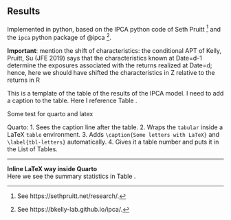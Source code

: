 ## Results

Implemented in python, based on the IPCA python code of Seth Pruitt ^[See https://sethpruitt.net/research/.] and the `ipca` python package of @ipca ^[See https://bkelly-lab.github.io/ipca/.].

**Important**: mention the shift of characteristics:  the conditional APT of
        Kelly, Pruitt, Su (JFE 2019) says that the characteristics known at Date=d-1 determine the exposures associated
        with the returns realized at Date=d; hence, here we should have shifted the characteristics in Z relative to
        the returns in R


This is a template of the table of the results of the IPCA model. I need to add a caption to the table. Here I reference Table \ref{tbl-ipca_results}.



```{=latex}
\begin{table}
\centering
\small
%\fontsize{9.0pt}{10.8pt}\selectfont
\caption[Results of IPCA regression]%
{%
\textbf{Results of IPCA regression.}
Model Performance. Panel A and B report total and predictive $R^2$ in percent for the restricted ($\Gamma_\alpha = 0$) and unrestricted ($\Gamma_\alpha \neq 0$) IPCA model for $K$ number of factors on daily and weekly data, respectively. Panel C reports the corresponding total and predictive $R^2$ for a simple PCA model on weekly data.
}
\label{tbl-ipca_results}
\begin{tabular}{lcccc}
\toprule
 &  & \multicolumn{3}{c}{K } \\
\cmidrule(lr){3-5}
 &  & \(K = 3\) & \(K = 5\) & \(K = 8\) \\
\midrule\addlinespace[2.5pt]
\multicolumn{5}{l}{Panel C: PCA on weekly data} \\[2.5pt]
\midrule\addlinespace[2.5pt]
\(R^{2}_{\text{Total}}\) &  & 0.0000 & 0.0000 & 0.0000 \\
\(R^{2}_{\text{Predictive}}\) &  & 0.0000 & 0.0000 & 0.0000 \\
\midrule\addlinespace[2.5pt]
\multicolumn{5}{l}{Panel B: IPCA on weekly data} \\[2.5pt]
\midrule\addlinespace[2.5pt]
\(R^{2}_{\text{Total}}\) & \(\Gamma_{\alpha} = 0\) & 0.2625 & 0.2817 & 0.2934 \\
 & \(\Gamma_{\alpha} \neq 0\) & 0.2661 & 0.2826 & 0.2937 \\
\(R^{2}_{\text{Predictive}}\) & \(\Gamma_{\alpha} = 0\) & 0.1725 & 0.1551 & 0.1511 \\
 & \(\Gamma_{\alpha} \neq 0\) & 0.1719 & 0.1584 & 0.1554 \\
\midrule\addlinespace[2.5pt]
\multicolumn{5}{l}{Panel A: IPCA on daily data} \\[2.5pt]
\midrule\addlinespace[2.5pt]
\(R^{2}_{\text{Total}}\) & \(\Gamma_{\alpha} = 0\) & 0.2301 & 0.2509 & 0.2681 \\
 & \(\Gamma_{\alpha} \neq 0\) & 0.2322 & 0.2524 & 0.2690 \\
\(R^{2}_{\text{Predictive}}\) & \(\Gamma_{\alpha} = 0\) & -0.3904 & -0.4082 & -0.4169 \\
 & \(\Gamma_{\alpha} \neq 0\) & -0.3857 & -0.4055 & -0.4156 \\
\bottomrule
\end{tabular}
\end{table}
```


Some test for quarto and latex

Quarto:
1. Sees the caption line after the table.
2. Wraps the `tabular` inside a LaTeX `table` environment.
3. Adds `\caption{Some letters with LaTeX}` and `\label{tbl-letters}` automatically.
4. Gives it a table number and puts it in the List of Tables.

---

**Inline LaTeX way inside Quarto**  
Here we see the summary statistics in Table `\ref{tbl-letters}`{=latex}. 



```{=latex}
\begin{table}[h]
\centering
\caption{Some letters with LaTeX}\label{tbl-letters}
\begin{tabular}{lll}
A & B & C \\
D & E & F \\
\end{tabular}
\end{table}
```


